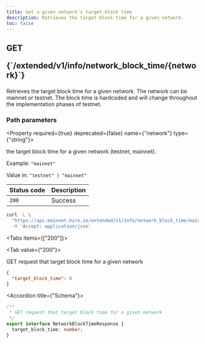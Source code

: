```yaml
---
title: Get a given network's target block time
description: Retrieves the target block time for a given network.
toc: false
---
```



<Root>

<API>

<div className='flex-1'>

<h2 className="not-prose mb-2 inline-flex items-center gap-3 font-mono">
  <div className="rounded-lg border px-1 py-0.5 text-xs font-medium border-green-400/50 bg-green-400/20 text-green-600 dark:text-green-400">
    GET
  </div>
  <p className="text-xs break-words overflow-hidden w-[95%]">{`/extended/v1/info/network_block_time/{network}`}</p>
</h2>

Retrieves the target block time for a given network. The network can be mainnet or testnet. The block time is hardcoded and will change throughout the implementation phases of testnet.

### Path parameters

<Property required={true} deprecated={false} name={"network"} type={"string"}>

the target block time for a given network (testnet, mainnet).

<span>Example:  `"mainnet"`</span>

<span>Value in:  `"testnet" | "mainnet"`</span>

</Property>

| Status code | Description |
| ----------- | ----------- |
| `200` | Success |

</div>

<APIExample>

```bash title="Terminal"
curl -L \
  "https://api.mainnet.hiro.so/extended/v1/info/network_block_time/mainnet" \
  -H 'Accept: application/json'
```

<Tabs items={["200"]}>

<Tab value={"200"}>

GET request that target block time for a given network

```json title="Example response"
{
  "target_block_time": 0
}
```

<Accordions>

<Accordion title={"Schema"}>

```ts
/**
 * GET request that target block time for a given network
 */
export interface NetworkBlockTimeResponse {
  target_block_time: number;
}

```

</Accordion>

</Accordions>

</Tab>

</Tabs>

</APIExample>

</API>

</Root>
